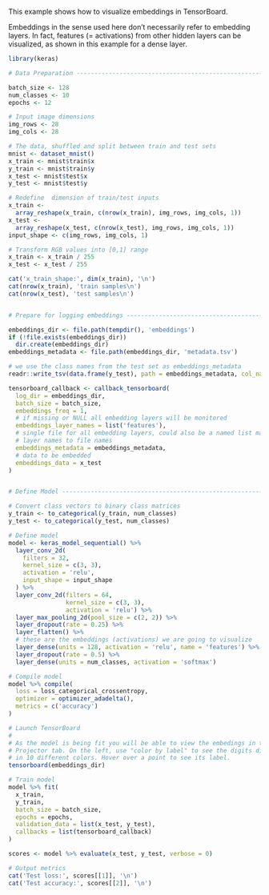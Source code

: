 This example shows how to visualize embeddings in TensorBoard.

Embeddings in the sense used here don't necessarily refer to embedding layers.
In fact, features (= activations) from other hidden layers can be visualized,
as shown in this example for a dense layer.

```r
library(keras)

# Data Preparation -----------------------------------------------------

batch_size <- 128
num_classes <- 10
epochs <- 12

# Input image dimensions
img_rows <- 28
img_cols <- 28

# The data, shuffled and split between train and test sets
mnist <- dataset_mnist()
x_train <- mnist$train$x
y_train <- mnist$train$y
x_test <- mnist$test$x
y_test <- mnist$test$y

# Redefine  dimension of train/test inputs
x_train <-
  array_reshape(x_train, c(nrow(x_train), img_rows, img_cols, 1))
x_test <-
  array_reshape(x_test, c(nrow(x_test), img_rows, img_cols, 1))
input_shape <- c(img_rows, img_cols, 1)

# Transform RGB values into [0,1] range
x_train <- x_train / 255
x_test <- x_test / 255

cat('x_train_shape:', dim(x_train), '\n')
cat(nrow(x_train), 'train samples\n')
cat(nrow(x_test), 'test samples\n')


# Prepare for logging embeddings --------------------------------------------------

embeddings_dir <- file.path(tempdir(), 'embeddings')
if (!file.exists(embeddings_dir))
  dir.create(embeddings_dir)
embeddings_metadata <- file.path(embeddings_dir, 'metadata.tsv')

# we use the class names from the test set as embeddings_metadata
readr::write_tsv(data.frame(y_test), path = embeddings_metadata, col_names = FALSE)

tensorboard_callback <- callback_tensorboard(
  log_dir = embeddings_dir,
  batch_size = batch_size,
  embeddings_freq = 1,
  # if missing or NULL all embedding layers will be monitored
  embeddings_layer_names = list('features'),
  # single file for all embedding layers, could also be a named list mapping
  # layer names to file names
  embeddings_metadata = embeddings_metadata,
  # data to be embedded
  embeddings_data = x_test
)


# Define Model -----------------------------------------------------------

# Convert class vectors to binary class matrices
y_train <- to_categorical(y_train, num_classes)
y_test <- to_categorical(y_test, num_classes)

# Define model
model <- keras_model_sequential() %>%
  layer_conv_2d(
    filters = 32,
    kernel_size = c(3, 3),
    activation = 'relu',
    input_shape = input_shape
  ) %>%
  layer_conv_2d(filters = 64,
                kernel_size = c(3, 3),
                activation = 'relu') %>%
  layer_max_pooling_2d(pool_size = c(2, 2)) %>%
  layer_dropout(rate = 0.25) %>%
  layer_flatten() %>%
  # these are the embeddings (activations) we are going to visualize
  layer_dense(units = 128, activation = 'relu', name = 'features') %>%
  layer_dropout(rate = 0.5) %>%
  layer_dense(units = num_classes, activation = 'softmax')

# Compile model
model %>% compile(
  loss = loss_categorical_crossentropy,
  optimizer = optimizer_adadelta(),
  metrics = c('accuracy')
)

# Launch TensorBoard
#
# As the model is being fit you will be able to view the embedings in the 
# Projector tab. On the left, use "color by label" to see the digits displayed
# in 10 different colors. Hover over a point to see its label.
tensorboard(embeddings_dir)

# Train model
model %>% fit(
  x_train,
  y_train,
  batch_size = batch_size,
  epochs = epochs,
  validation_data = list(x_test, y_test),
  callbacks = list(tensorboard_callback)
)

scores <- model %>% evaluate(x_test, y_test, verbose = 0)

# Output metrics
cat('Test loss:', scores[[1]], '\n')
cat('Test accuracy:', scores[[2]], '\n')
```


